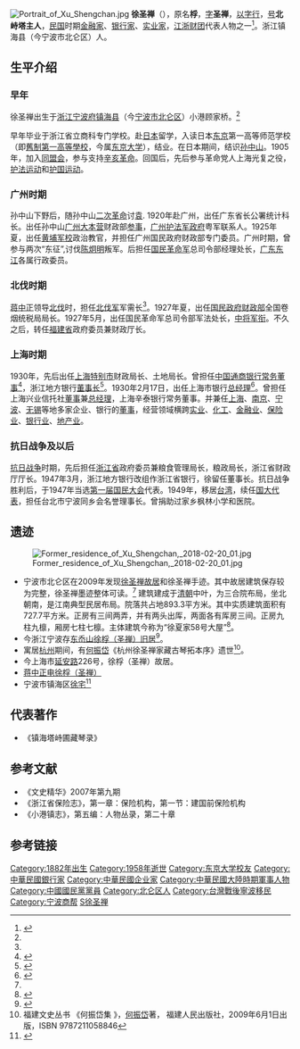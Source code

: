 {{Infobox Officeholder
|姓名=徐聖禪
|圖像=File:徐桴.jpg
|圖像大小=200px
|圖像說明=  
| 字       = 聖禪
| 號       = 北峙塔主人
| 別名     = 
| 出生名   = 徐桴
| 出生日期 = 1882年
| 出生地點 = {{QING}}[[浙江省|浙江省]][[镇海县|镇海县]]
| 逝世日期 = {{death year and age|1958|1882}}
| 逝世地點 = {{ROC}}[[臺灣省|臺灣省]]
| 死因     = 
| 墓地     = 
| 墓地座標 = 
| 籍貫     = 
| 國籍     = 
| 公民權   = 
| 政黨     = 
| 其他政黨 = 
| 身高     = 
| 配偶     = 
| 伴侶     = 
| 兒女     = 
| 父母     = 
| 親屬     = 
| 居住地   = 
| 學歷     = 
| 母校     = 
| 職業     = 
| 專業     = 
| 知名原因 = 
| 著作     = 
| 宗教信仰 = 
| 獲獎     = 
| 簽名     = 
| 腳註     = 
}}
[[File:Portrait_of_Xu_Shengchan.jpg|thumb]]
'''徐圣禅'''（{{bd|1882年||1958年||catIdx=X徐}}），原名'''桴'''，[[表字|字]]'''圣禅'''，[[以字行|以字行]]，[[号|号]]'''北峙塔主人'''，[[中華民國|民国]]时期[[金融家|金融家]]、[[银行家|银行家]]、[[实业家|实业家]]，[[江浙财团|江浙财团]]代表人物之一<ref name="徐圣禅故居">{{cite web |url=http://district.ce.cn/zt/99587/bc/meiliqu/200909/02/t20090902_19924405.shtml |title=北仑发现徐圣禅故居 |publisher=[[中国经济网|中国经济网]] |author=来源：[[宁波日报|宁波日报]] 毕显忠 陈朝霞 |date=2009年9月2日 |accessdate=2012年3月28日 |language=zh |archive-date=2016年3月4日 |archive-url=https://web.archive.org/web/20160304204146/http://district.ce.cn/zt/99587/bc/meiliqu/200909/02/t20090902_19924405.shtml }}</ref>。浙江镇海县（今宁波市北仑区）人。

==生平介绍==
===早年===
徐圣禅出生于[[浙江|浙江]][[宁波府|宁波府]][[镇海县|镇海县]]（今[[宁波市|宁波市]][[北仑区|北仑区]]）小港顾家桥。<ref name="徐圣禅故居"/>

早年毕业于浙江省立商科专门学校。赴[[日本|日本]]留学，入读日本[[东京|东京]]第一高等师范学校（即[[舊制第一高等學校|舊制第一高等學校]]，今属[[东京大学|东京大学]]），结业。在日本期间，结识[[孙中山|孙中山]]。1905年，加入[[同盟会|同盟会]]，参与支持[[辛亥革命|辛亥革命]]。回国后，先后参与革命党人上海光复之役，[[护法运动|护法运动]]和[[护国运动|护国运动]]。

===广州时期===
孙中山下野后，随孙中山[[二次革命|二次革命]]讨[[袁世凯|袁]]. 1920年赴广州，出任广东省长公署统计科长。出任孙中山[[护法军政府|广州大本营]]财政部[[参事|参事]]，[[护法军政府|广州护法军政府]]粤军联系人。1925年夏，出任[[中華民國陸軍軍官學校|黄埔军校]]政治教官，并担任广州国民政府财政部专门委员。广州时期，曾参与两次“东征”,讨伐[[陈炯明|陈炯明]]叛军。后担任[[国民革命军|国民革命军]]总司令部经理处长，[[广东|广东]][[东江|东江]]各属行政委员。

===北伐时期===
[[蒋中正|蒋中正]]领导[[北伐|北伐]]时，担任[[北伐军|北伐军]]军需长<ref name="徐圣禅故居"/>。1927年夏，出任[[国民政府|国民政府]][[中华民国财政部|财政部]]全国卷烟统税局局长。1927年5月，出任国民革命军总司令部军法处长，[[中将|中将]][[军衔|军衔]]。不久之后，转任[[福建省|福建省]]政府委员兼财政厅长。

===上海时期===

1930年，先后出任[[上海特别市|上海特别市]]财政局长、土地局长。曾担任[[中国通商银行|中国通商银行]][[常务董事|常务董事]]<ref name="宁波老外滩">{{cite web|url=http://lwt.nbjb.gov.cn/art/2009/6/17/art_4684_74735.html|title=国通商银行中国人最早创办的商业银行|publisher=[[宁波|宁波]][[老外滩|老外滩]]|author=来源：宁波老外滩|date=2009-06-17|accessdate=2012年3月28日|language=zh}}{{dead link|date=2018年2月 |bot=InternetArchiveBot |fix-attempted=yes }}</ref>，浙江地方银行[[董事长|董事长]]<ref name="刘以鬯《忆徐讦》">{{cite web|url=http://www.hanwenxue.com/sanwen/dangdai/12223304222011330422.html|title=刘以鬯《忆徐訏》|publisher=中国汉语言文学网|author=刘以鬯《忆徐訏》|date=|accessdate=2012年3月28日|language=zh}}{{dead link|date=2018年2月 |bot=InternetArchiveBot |fix-attempted=yes }}</ref>。1930年2月17日，出任上海市银行[[总经理|总经理]]<ref name="上海历史上的今天">{{cite web|url=http://www.archives.sh.cn:8888/web/listBrowse.do?channelpath=00000002040030200621&otherdate=02-17|title=历史上的今天 2月17日|publisher=上海档案信息网|author=上海档案信息网|date=|accessdate=2012年3月28日|language=zh}}{{dead link|date=2018年2月 |bot=InternetArchiveBot |fix-attempted=yes }}</ref>。曾担任上海兴业信托社[[董事|董事]]兼[[总经理|总经理]]，上海辛泰银行常务董事。并兼任[[上海|上海]]、[[南京|南京]]、[[宁波|宁波]]、[[无锡|无锡]]等地多家企业、银行的[[董事|董事]]，经营领域横跨[[实业|实业]]、[[化工|化工]]、[[金融业|金融业]]、[[保险业|保险业]]、[[银行业|银行业]]、[[地产业|地产业]]。

===抗日战争及以后===

[[抗日战争|抗日战争]]时期，先后担任[[浙江省|浙江省]]政府委员兼粮食管理局长，粮政局长，浙江省财政厅厅长。1947年3月，浙江地方银行改组作浙江省银行，徐留任董事长。抗日战争胜利后，于1947年当选[[第一届国民大会第一次会议|第一届国民大会]]代表。1949年，移居[[台湾|台湾]]，续任[[国大代表|国大代表]]，担任台北市宁波同乡会名誉理事长。曾捐助过家乡枫林小学和医院。

==遗迹==
[[File:Former_residence_of_Xu_Shengchan,_2018-02-20_01.jpg|thumb]]
* 宁波市北仑区在2009年发现[[徐圣禅故居|徐圣禅故居]]和徐圣禅手迹。其中故居建筑保存较为完整，徐圣禅墨迹整体可读。<ref name="徐圣禅故居"/> 建筑建成于[[清朝|清朝]]中叶，为三合院布局，坐北朝南，是江南典型民居布局。院落共占地893.3平方米。其中实质建筑面积有727.7平方米。正房有三间两弄，并有两头出厍，两面各有厍房三间。正房九柱九檩，厢房七柱七檩。主体建筑今称为“徐夏家58号大屋”<ref name="徐夏家">{{cite web |url=http://www.blmuseum.cn/show.aspx?nid=338 |title=徐夏家58号大屋 |publisher=北仑文化遗产网 |author=作者: 来源：北仑博物馆 |date=时间：2011-4-28 21:19:00 |accessdate=2012年3月28日 |language=zh }}{{dead link|date=2018年2月 |bot=InternetArchiveBot |fix-attempted=yes }}</ref>。
* 今浙江宁波存[[东岙山徐桴旧居|东岙山徐桴（圣禅）旧居]]<ref name="东岙山徐桴旧居">{{cite web|url=http://www.blmuseum.cn/show.aspx?nid=453|title=东岙山徐桴旧居|publisher=北仑博物馆|author=作者: 来源：北仑博物馆|date=时间：2011-6-21 14:39:08|accessdate=2012年3月28日|language=zh}}{{dead link|date=2018年2月 |bot=InternetArchiveBot |fix-attempted=yes }}</ref>。
* 寓居[[杭州|杭州]]期间，有[[何振岱|何振岱]]《杭州徐圣禅家藏古琴拓本序》遗世<ref>福建文史丛书 《何振岱集 》，[[何振岱|何振岱]]著，	福建人民出版社，2009年6月1日出版，ISBN 	9787211058846</ref>。
* 今上海市[[延安路_(街道)|延安路]]226号，徐桴（圣禅）故居。
* [http://catalog.digitalarchives.tw/item/00/19/ff/82.html 蒋中正电徐桴（圣禅）]{{dead link|date=2018年2月 |bot=InternetArchiveBot |fix-attempted=yes }}
*宁波市镇海区[[徐宅_(镇海)|徐宅]]<ref>{{cite web|url=http://www.zh.gov.cn/zjzh/myzh/msgj/201404/t20140429_150993.shtml|title=徐宅|date=2014-04-29|publisher=宁波市镇海区人民政府}}{{Dead link|date=2018年7月 |bot=InternetArchiveBot |fix-attempted=no }}</ref>

==代表著作==
* 《镇海塔峙圃藏琴录》

==参考文献==
* 《文史精华》2007年第九期
* 《浙江省保险志》，第一章：保险机构，第一节：建国前保险机构
* 《小港镇志》，第五编：人物丛录，第二十章

==参考链接==
{{reflist}}

{{DEFAULTSORT:Xu徐圣禅}}
[[Category:1882年出生|Category:1882年出生]]
[[Category:1958年逝世|Category:1958年逝世]]
[[Category:东京大学校友|Category:东京大学校友]]
[[Category:中華民國銀行家|Category:中華民國銀行家]]
[[Category:中華民國企业家|Category:中華民國企业家]]
[[Category:中華民國大陸時期軍事人物|Category:中華民國大陸時期軍事人物]]
[[Category:中國國民黨黨員|Category:中國國民黨黨員]]
[[Category:北仑区人|Category:北仑区人]]
[[Category:台灣戰後寧波移民|Category:台灣戰後寧波移民]]
[[Category:宁波商帮|Category:宁波商帮]]
[[Category:徐姓|S徐圣禅]]